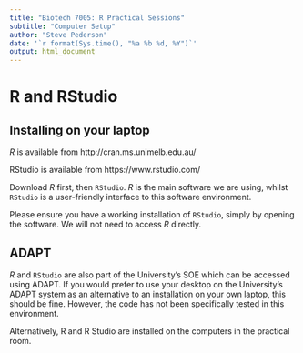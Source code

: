 ```yaml
---
title: "Biotech 7005: R Practical Sessions"
subtitle: "Computer Setup"
author: "Steve Pederson"
date: '`r format(Sys.time(), "%a %b %d, %Y")`'
output: html_document
---
```


# R and RStudio

## Installing on your laptop

*R* is available from http://cran.ms.unimelb.edu.au/

RStudio is available from https://www.rstudio.com/

Download *R* first, then `RStudio`. 
*R* is the main software we are using, whilst `RStudio` is a user-friendly interface to this software environment.

Please ensure you have a working installation of `RStudio`, simply by opening the software.
We will not need to access *R* directly.

## ADAPT

*R* and `RStudio` are also part of the University's SOE which can be accessed using ADAPT.
If you would prefer to use your desktop on the University's ADAPT system as an alternative to an installation on your own laptop, this should be fine.
However, the code has not been specifically tested in this environment.

Alternatively, R and R Studio are installed on the computers in the practical room.

